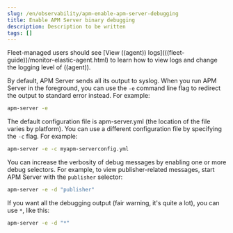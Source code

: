 ```yaml
---
slug: /en/observability/apm-enable-apm-server-debugging
title: Enable APM Server binary debugging
description: Description to be written
tags: []
---
```


<div id="apm-enable-apm-server-debugging"></div>

<DocCallOut title="Note">
Fleet-managed users should see [View ((agent)) logs](((fleet-guide))/monitor-elastic-agent.html)
to learn how to view logs and change the logging level of ((agent)).
</DocCallOut>

By default, APM Server sends all its output to syslog. When you run APM Server in
the foreground, you can use the `-e` command line flag to redirect the output to
standard error instead. For example:

```sh
apm-server -e
```

The default configuration file is apm-server.yml (the location of the file varies by
platform). You can use a different configuration file by specifying the `-c` flag. For example:

```sh
apm-server -e -c myapm-serverconfig.yml
```

You can increase the verbosity of debug messages by enabling one or more debug
selectors. For example, to view publisher-related messages, start APM Server
with the `publisher` selector:

```sh
apm-server -e -d "publisher"
```

If you want all the debugging output (fair warning, it's quite a lot), you can
use `*`, like this:

```sh
apm-server -e -d "*"
```
